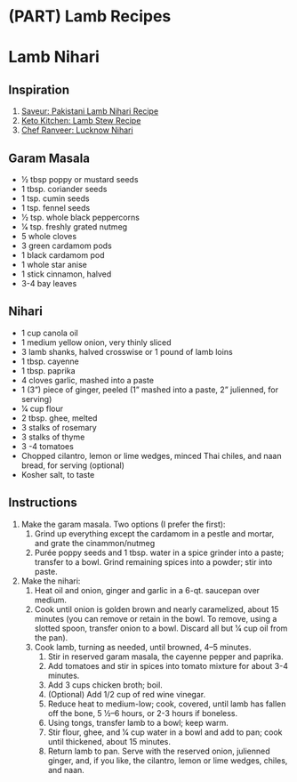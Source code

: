 # (PART) Lamb Recipes {-}

# Lamb Nihari

## Inspiration

1. [Saveur: Pakistani Lamb Nihari Recipe](https://www.saveur.com/article/recipes/pakistani-slow-cooked-lamb-stew-dumbay-ki-nihari/)
2. [Keto Kitchen: Lamb Stew Recipe](https://www.myketokitchen.com/keto-recipes/lamb-stew-pressure-cooker/)
3. [Chef Ranveer: Lucknow Nihari](https://www.youtube.com/watch?v=axon9qBTmXc&ab_channel=ChefRanveer)

## Garam Masala

- 1⁄2 tbsp poppy or mustard seeds
- 1 tbsp. coriander seeds
- 1 tsp. cumin seeds
- 1 tsp. fennel seeds
- 1⁄2 tsp. whole black peppercorns
- 1⁄4 tsp. freshly grated nutmeg
- 5 whole cloves
- 3 green cardamom pods
- 1 black cardamom pod
- 1 whole star anise
- 1 stick cinnamon, halved
- 3-4 bay leaves
 
## Nihari

- 1 cup canola oil
- 1 medium yellow onion, very thinly sliced
- 3 lamb shanks, halved crosswise or 1 pound of lamb loins
- 1 tbsp. cayenne
- 1 tbsp. paprika
- 4 cloves garlic, mashed into a paste
- 1 (3") piece of ginger, peeled (1" mashed into a paste, 2" julienned, for serving)
- 1⁄4 cup flour
- 2 tbsp. ghee, melted
- 3 stalks of rosemary
- 3 stalks of thyme
- 3 -4 tomatoes
- Chopped cilantro, lemon or lime wedges, minced Thai chiles, and naan bread, for serving (optional)
- Kosher salt, to taste

## Instructions

1. Make the garam masala. Two options (I prefer the first):
    1. Grind up everything except the cardamom in a pestle and mortar, and grate the cinammon/nutmeg
    2. Purée poppy seeds and 1 tbsp. water in a spice grinder into a paste; transfer to a bowl. Grind remaining spices into a powder; stir into paste.
2. Make the nihari: 
    1. Heat oil and onion, ginger and garlic in a 6-qt. saucepan over medium.
    2. Cook until onion is golden brown and nearly caramelized, about 15 minutes (you can remove or retain in the bowl. To remove, using a slotted spoon, transfer onion to a bowl. Discard all but 1⁄4 cup oil from the pan).
    3. Cook lamb, turning as needed, until browned, 4–5 minutes.
        1. Stir in reserved garam masala, the cayenne pepper and paprika.
        2. Add tomatoes and stir in spices into tomato mixture for about 3-4 minutes.
        3. Add 3 cups chicken broth; boil.
        4. (Optional) Add 1/2 cup of red wine vinegar.
        5. Reduce heat to medium-low; cook, covered, until lamb has fallen off the bone, 5 1⁄2–6 hours, or 2-3 hours if boneless.
        6. Using tongs, transfer lamb to a bowl; keep warm.
        7. Stir flour, ghee, and 1⁄4 cup water in a bowl and add to pan; cook until thickened, about 15 minutes.
        8. Return lamb to pan. Serve with the reserved onion, julienned ginger, and, if you like, the cilantro, lemon or lime wedges, chiles, and naan.